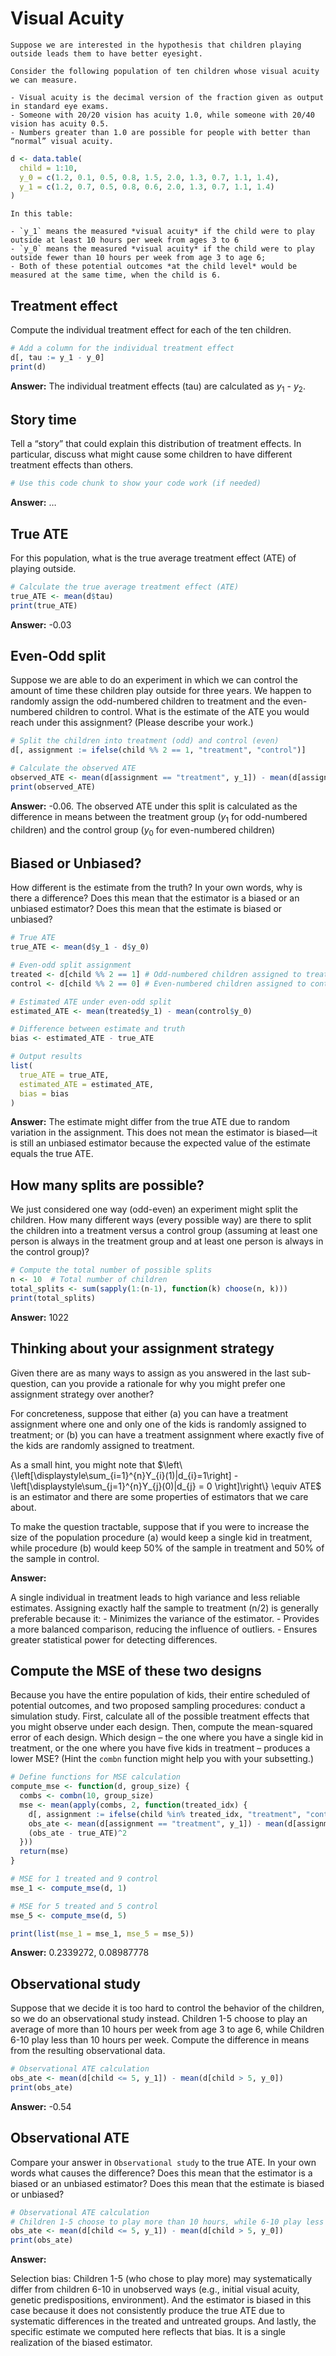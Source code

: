 # Visual Acuity 

```problem_description
Suppose we are interested in the hypothesis that children playing outside leads them to have better eyesight.

Consider the following population of ten children whose visual acuity we can measure. 

- Visual acuity is the decimal version of the fraction given as output in standard eye exams. 
- Someone with 20/20 vision has acuity 1.0, while someone with 20/40 vision has acuity 0.5. 
- Numbers greater than 1.0 are possible for people with better than “normal” visual acuity.
```

```r
d <- data.table(
  child = 1:10, 
  y_0 = c(1.2, 0.1, 0.5, 0.8, 1.5, 2.0, 1.3, 0.7, 1.1, 1.4), 
  y_1 = c(1.2, 0.7, 0.5, 0.8, 0.6, 2.0, 1.3, 0.7, 1.1, 1.4)
)
```

```problem_description
In this table: 

- `y_1` means the measured *visual acuity* if the child were to play outside at least 10 hours per week from ages 3 to 6  
- `y_0` means the measured *visual acuity* if the child were to play outside fewer than 10 hours per week from age 3 to age 6; 
- Both of these potential outcomes *at the child level* would be measured at the same time, when the child is 6. 
```

## Treatment effect
Compute the individual treatment effect for each of the ten children.  

```r
# Add a column for the individual treatment effect
d[, tau := y_1 - y_0]
print(d)

```  

**Answer:** The individual treatment effects (tau) are calculated as $y_1$ - $y_2$.

## Story time
Tell a "story" that could explain this distribution of treatment effects. In particular, discuss what might cause some children to have different treatment effects than others.  

```r
# Use this code chunk to show your code work (if needed)

```  

**Answer:** ...

## True ATE
For this population, what is the true average treatment effect (ATE) of playing outside.    

```r
# Calculate the true average treatment effect (ATE)
true_ATE <- mean(d$tau)
print(true_ATE)

```

**Answer:** -0.03

## Even-Odd split
Suppose we are able to do an experiment in which we can control the amount of time these children play outside for three years. We happen to randomly assign the odd-numbered children to treatment and the even-numbered children to control. What is the estimate of the ATE you would reach under this assignment? (Please describe your work.)  

```r
# Split the children into treatment (odd) and control (even)
d[, assignment := ifelse(child %% 2 == 1, "treatment", "control")]

# Calculate the observed ATE
observed_ATE <- mean(d[assignment == "treatment", y_1]) - mean(d[assignment == "control", y_0])
print(observed_ATE)

```

**Answer:** -0.06. The observed ATE under this split is calculated as the difference in means between the treatment group ($y_1$ for odd-numbered children) and the control group ($y_0$ for even-numbered children)

## Biased or Unbiased?
How different is the estimate from the truth? In your own words, why is there a difference? Does this mean that the estimator is a biased or an unbiased estimator? Does this mean that the estimate is biased or unbiased? 

```r
# True ATE
true_ATE <- mean(d$y_1 - d$y_0)

# Even-odd split assignment
treated <- d[child %% 2 == 1] # Odd-numbered children assigned to treatment
control <- d[child %% 2 == 0] # Even-numbered children assigned to control

# Estimated ATE under even-odd split
estimated_ATE <- mean(treated$y_1) - mean(control$y_0)

# Difference between estimate and truth
bias <- estimated_ATE - true_ATE

# Output results
list(
  true_ATE = true_ATE,
  estimated_ATE = estimated_ATE,
  bias = bias
)

```

**Answer:** The estimate might differ from the true ATE due to random variation in the assignment. This does not mean the estimator is biased—it is still an unbiased estimator because the expected value of the estimate equals the true ATE.

## How many splits are possible? 
We just considered one way (odd-even) an experiment might split the children. How many different ways (every possible way) are there to split the children into a treatment versus a control group (assuming at least one person is always in the treatment group and at least one person is always in the control group)?  

```r
# Compute the total number of possible splits
n <- 10  # Total number of children
total_splits <- sum(sapply(1:(n-1), function(k) choose(n, k)))
print(total_splits)

```

**Answer:** 1022

## Thinking about your assignment strategy
Given there are as many ways to assign as you answered in the last sub-question, can you provide a rationale for why you might prefer one assignment strategy over another? 

For concreteness, suppose that either (a) you can have a treatment assignment where one and only one of the kids is randomly assigned to treatment; or (b) you can have a treatment assignment where exactly five of the kids are randomly assigned to treatment. 

As a small hint, you might note that $\left\{\left[\displaystyle\sum_{i=1}^{n}Y_{i}(1)|d_{i}=1\right] - \left[\displaystyle\sum_{j=1}^{n}Y_{j}(0)|d_{j} = 0 \right]\right\} \equiv ATE$ is an estimator and there are some properties of estimators that we care about.  

To make the question tractable, suppose that if you were to increase the size of the population procedure (a) would keep a single kid in treatment, while procedure (b) would keep 50% of the sample in treatment and 50% of the sample in control.

**Answer:** 

A single individual in treatment leads to high variance and less reliable estimates. Assigning exactly half the sample to treatment (n/2) is generally preferable because it:
- Minimizes the variance of the estimator.
- Provides a more balanced comparison, reducing the influence of outliers.
- Ensures greater statistical power for detecting differences.

## Compute the MSE of these two designs
Because you have the entire population of kids, their entire scheduled of potential outcomes, and two proposed sampling procedures: conduct a simulation study. First, calculate all of the possible treatment effects that you might observe under each design. Then, compute the mean-squared error of each design. Which design -- the one where you have a single kid in treatment, or the one where you have five kids in treatment -- produces a lower MSE? (Hint the `combn` function might help you with your subsetting.) 

```r
# Define functions for MSE calculation
compute_mse <- function(d, group_size) {
  combs <- combn(10, group_size)
  mse <- mean(apply(combs, 2, function(treated_idx) {
    d[, assignment := ifelse(child %in% treated_idx, "treatment", "control")]
    obs_ate <- mean(d[assignment == "treatment", y_1]) - mean(d[assignment == "control", y_0])
    (obs_ate - true_ATE)^2
  }))
  return(mse)
}

# MSE for 1 treated and 9 control
mse_1 <- compute_mse(d, 1)

# MSE for 5 treated and 5 control
mse_5 <- compute_mse(d, 5)

print(list(mse_1 = mse_1, mse_5 = mse_5))

```

**Answer:** 0.2339272, 0.08987778

## Observational study 
Suppose that we decide it is too hard to control the behavior of the children, so we do an observational study instead. Children 1-5 choose to play an average of more than 10 hours per week from age 3 to age 6, while Children 6-10 play less than 10 hours per week. Compute the difference in means from the resulting observational data.  

```r
# Observational ATE calculation
obs_ate <- mean(d[child <= 5, y_1]) - mean(d[child > 5, y_0])
print(obs_ate)

```

**Answer:** -0.54

## Observational ATE 
Compare your answer in `Observational study` to the true ATE. In your own words what causes the difference? Does this mean that the estimator is a biased or an unbiased estimator? Does this mean that the estimate is biased or unbiased? 

```r
# Observational ATE calculation
# Children 1-5 choose to play more than 10 hours, while 6-10 play less
obs_ate <- mean(d[child <= 5, y_1]) - mean(d[child > 5, y_0])
print(obs_ate)

```

**Answer:** 

Selection bias: Children 1-5 (who chose to play more) may systematically differ from children 6-10 in unobserved ways (e.g., initial visual acuity, genetic predispositions, environment). And the estimator is biased in this case because it does not consistently produce the true ATE due to systematic differences in the treated and untreated groups. And lastly, the specific estimate we computed here reflects that bias. It is a single realization of the biased estimator.

